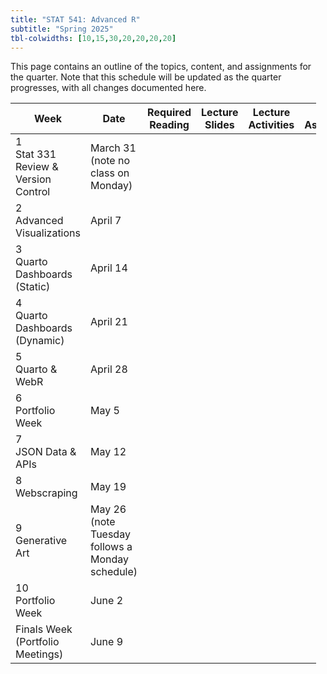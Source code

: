 ```yaml
---
title: "STAT 541: Advanced R"
subtitle: "Spring 2025"
tbl-colwidths: [10,15,30,20,20,20,20]
---
```


This page contains an outline of the topics, content, and assignments for the quarter. Note that this schedule will be updated as the quarter progresses, with all changes documented here.

+-----------------------------------+-------------------------------------------------+------------------+----------------+--------------------+----------------+------------------------+
| Week                              | Date                                            | Required Reading | Lecture Slides | Lecture Activities | Lab Assignment | Portfolio              |
+===================================+=================================================+==================+================+====================+================+========================+
| 1\                                | March 31 (note no class on Monday)              |                  |                |                    |                |                        |
| Stat 331 Review & Version Control |                                                 |                  |                |                    |                |                        |
+-----------------------------------+-------------------------------------------------+------------------+----------------+--------------------+----------------+------------------------+
| 2\                                | April 7                                         |                  |                |                    |                |                        |
| Advanced Visualizations           |                                                 |                  |                |                    |                |                        |
+-----------------------------------+-------------------------------------------------+------------------+----------------+--------------------+----------------+------------------------+
| 3\                                | April 14                                        |                  |                |                    |                |                        |
| Quarto Dashboards (Static)        |                                                 |                  |                |                    |                |                        |
+-----------------------------------+-------------------------------------------------+------------------+----------------+--------------------+----------------+------------------------+
| 4\                                | April 21                                        |                  |                |                    |                |                        |
| Quarto Dashboards (Dynamic)       |                                                 |                  |                |                    |                |                        |
+-----------------------------------+-------------------------------------------------+------------------+----------------+--------------------+----------------+------------------------+
| 5\                                | April 28                                        |                  |                |                    |                |                        |
| Quarto & WebR                     |                                                 |                  |                |                    |                |                        |
+-----------------------------------+-------------------------------------------------+------------------+----------------+--------------------+----------------+------------------------+
| 6\                                | May 5                                           |                  |                |                    |                | Portfolio Instructions |
| Portfolio Week                    |                                                 |                  |                |                    |                |                        |
+-----------------------------------+-------------------------------------------------+------------------+----------------+--------------------+----------------+------------------------+
| 7\                                | May 12                                          |                  |                |                    |                |                        |
| JSON Data & APIs                  |                                                 |                  |                |                    |                |                        |
+-----------------------------------+-------------------------------------------------+------------------+----------------+--------------------+----------------+------------------------+
| 8\                                | May 19                                          |                  |                |                    |                |                        |
| Webscraping                       |                                                 |                  |                |                    |                |                        |
+-----------------------------------+-------------------------------------------------+------------------+----------------+--------------------+----------------+------------------------+
| 9\                                | May 26 (note Tuesday follows a Monday schedule) |                  |                |                    |                |                        |
| Generative Art                    |                                                 |                  |                |                    |                |                        |
+-----------------------------------+-------------------------------------------------+------------------+----------------+--------------------+----------------+------------------------+
| 10\                               | June 2                                          |                  |                |                    |                |                        |
| Portfolio Week                    |                                                 |                  |                |                    |                |                        |
+-----------------------------------+-------------------------------------------------+------------------+----------------+--------------------+----------------+------------------------+
| Finals Week (Portfolio Meetings)  | June 9                                          |                  |                |                    |                |                        |
+-----------------------------------+-------------------------------------------------+------------------+----------------+--------------------+----------------+------------------------+
